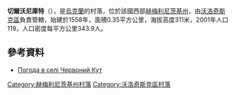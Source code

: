 {{coord|49|40|55|N|26|34|51|E|scale:100000|display=title}}

'''切爾沃尼庫特'''（{{lang-uk|Червоний Кут}}），是[[烏克蘭|烏克蘭]]的村落，位於該國西部[[赫梅利尼茨基州|赫梅利尼茨基州]]，由[[沃洛奇斯克區|沃洛奇斯克區]]負責管轄，始建於1558年，面積0.35平方公里，海拔高度311米，2001年人口119，人口密度每平方公里343.9人。

==參考資料==
* [http://weather.in.ua/ua/hmel'nickaja/28066 Погода в селі Червоний Кут]{{Wayback|url=http://weather.in.ua/ua/hmel%27nickaja/28066 |date=20111220054533 }}

{{DEFAULTSORT:Червоний Кут}}
[[Category:赫梅利尼茨基州村落|Category:赫梅利尼茨基州村落]]
[[Category:沃洛奇斯克區村落|Category:沃洛奇斯克區村落]]

{{Khmelnytskyi-geo-stub}}